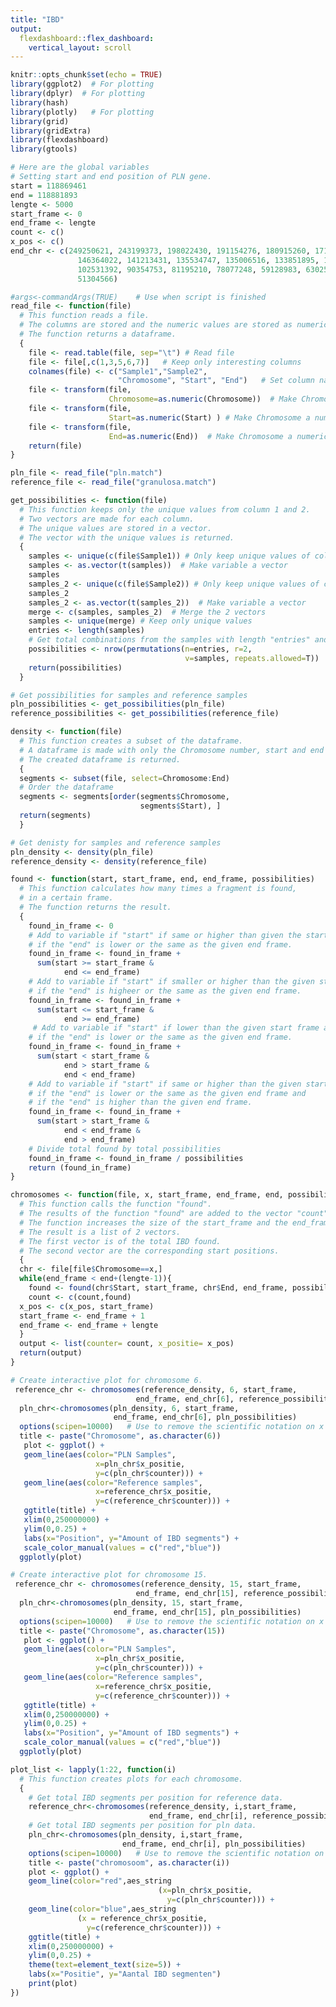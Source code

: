 ```yaml
---
title: "IBD"
output: 
  flexdashboard::flex_dashboard:
    vertical_layout: scroll
---
```

<!-- Load necessary packages -->
```r
knitr::opts_chunk$set(echo = TRUE)
library(ggplot2)  # For plotting
library(dplyr)  # For plotting
library(hash)
library(plotly)   # For plotting
library(grid)
library(gridExtra)
library(flexdashboard)
library(gtools)
```

```r
# Here are the global variables
# Setting start and end position of PLN gene. 
start = 118869461   
end = 118881893
lengte <- 5000
start_frame <- 0
end_frame <- lengte
count <- c()
x_pos <- c()
end_chr <- c(249250621, 243199373, 198022430, 191154276, 180915260, 171115067, 159138663, 
               146364022, 141213431, 135534747, 135006516, 133851895, 115169878, 107349540,
               102531392, 90354753, 81195210, 78077248, 59128983, 63025520, 48129895, 
               51304566)
```


<!-- Read Somalier and Tribes file-->
```r
#args<-commandArgs(TRUE)    # Use when script is finished
read_file <- function(file)
  # This function reads a file.
  # The columns are stored and the numeric values are stored as numeric.
  # The function returns a dataframe.
  {
    file <- read.table(file, sep="\t") # Read file
    file <- file[,c(1,3,5,6,7)]   # Keep only interesting columns
    colnames(file) <- c("Sample1","Sample2",
                        "Chromosome", "Start", "End")   # Set column names
    file <- transform(file, 
                      Chromosome=as.numeric(Chromosome))  # Make Chromosome a numeric colomn.
    file <- transform(file, 
                      Start=as.numeric(Start) ) # Make Chromosome a numeric colomn.
    file <- transform(file, 
                      End=as.numeric(End))  # Make Chromosome a numeric colomn.   
    return(file)
}

pln_file <- read_file("pln.match")
reference_file <- read_file("granulosa.match")
```

<!-- Get total amount of pairing possibilities -->
```r
get_possibilities <- function(file)
  # This function keeps only the unique values from column 1 and 2.
  # Two vectors are made for each column. 
  # The unique values are stored in a vector.
  # The vector with the unique values is returned.
  {
    samples <- unique(c(file$Sample1)) # Only keep unique values of column Sample1
    samples <- as.vector(t(samples))  # Make variable a vector
    samples
    samples_2 <- unique(c(file$Sample2)) # Only keep unique values of column Sample2
    samples_2
    samples_2 <- as.vector(t(samples_2))  # Make variable a vector
    merge <- c(samples, samples_2)  # Merge the 2 vectors
    samples <- unique(merge) # Keep only unique values
    entries <- length(samples)
    # Get total combinations from the samples with length "entries" and pick 2 per combination.
    possibilities <- nrow(permutations(n=entries, r=2, 
                                       v=samples, repeats.allowed=T))
    return(possibilities)
  }

# Get possibilities for samples and reference samples
pln_possibilities <- get_possibilities(pln_file)
reference_possibilities <- get_possibilities(reference_file)
```

<!-- Get columns to calculate the density -->
```r
density <- function(file)
  # This function creates a subset of the dataframe.
  # A dataframe is made with only the Chromosome number, start and end position.
  # The created dataframe is returned.
  {
  segments <- subset(file, select=Chromosome:End)  
  # Order the dataframe
  segments <- segments[order(segments$Chromosome, 
                             segments$Start), ]
  return(segments)
  }

# Get denisty for samples and reference samples
pln_density <- density(pln_file)
reference_density <- density(reference_file)
```

<!-- Count the shared IBD segments found -->
```r
found <- function(start, start_frame, end, end_frame, possibilities)
  # This function calculates how many times a fragment is found,
  # in a certain frame. 
  # The function returns the result.
  {
    found_in_frame <- 0 
    # Add to variable if "start" if same or higher than given the start frame and 
    # if the "end" is lower or the same as the given end frame.
    found_in_frame <- found_in_frame + 
      sum(start >= start_frame & 
            end <= end_frame)
    # Add to variable if "start" if smaller or higher than the given start frame and 
    # if the "end" is higheer or the same as the given end frame.
    found_in_frame <- found_in_frame + 
      sum(start <= start_frame & 
            end >= end_frame)
     # Add to variable if "start" if lower than the given start frame and 
    # if the "end" is lower or the same as the given end frame.
    found_in_frame <- found_in_frame + 
      sum(start < start_frame & 
            end > start_frame & 
            end < end_frame)
    # Add to variable if "start" if same or higher than the given start frame and 
    # if the "end" is lower or the same as the given end frame and 
    # if the "end" is higher than the given end frame.
    found_in_frame <- found_in_frame + 
      sum(start > start_frame & 
            end < end_frame & 
            end > end_frame)
    # Divide total found by total possibilities
    found_in_frame <- found_in_frame / possibilities
    return (found_in_frame)
} 

chromosomes <- function(file, x, start_frame, end_frame, end, possibilities)
  # This function calls the function "found". 
  # The results of the function "found" are added to the vector "count".
  # The function increases the size of the start_frame and the end_frame.
  # The result is a list of 2 vectors.
  # The first vector is of the total IBD found.
  # The second vector are the corresponding start positions.
  {
  chr <- file[file$Chromosome==x,]
  while(end_frame < end+(lengte-1)){
    found <- found(chr$Start, start_frame, chr$End, end_frame, possibilities)
    count <- c(count,found)
  x_pos <- c(x_pos, start_frame)
  start_frame <- end_frame + 1
  end_frame <- end_frame + lengte
  }
  output <- list(counter= count, x_positie= x_pos)
  return(output)
}
```



```r
# Create interactive plot for chromosome 6.
 reference_chr <- chromosomes(reference_density, 6, start_frame,
                            end_frame, end_chr[6], reference_possibilities)
  pln_chr<-chromosomes(pln_density, 6, start_frame, 
                       end_frame, end_chr[6], pln_possibilities)
  options(scipen=10000)   # Use to remove the scientific notation on x as 
  title <- paste("Chromosome", as.character(6))
   plot <- ggplot() +
   geom_line(aes(color="PLN Samples", 
                   x=pln_chr$x_positie, 
                   y=c(pln_chr$counter))) +
   geom_line(aes(color="Reference samples", 
                   x=reference_chr$x_positie, 
                   y=c(reference_chr$counter))) +
   ggtitle(title) +
   xlim(0,250000000) +
   ylim(0,0.25) +
   labs(x="Position", y="Amount of IBD segments") +
   scale_color_manual(values = c("red","blue")) 
  ggplotly(plot)
```


```r
# Create interactive plot for chromosome 15.
 reference_chr <- chromosomes(reference_density, 15, start_frame,
                            end_frame, end_chr[15], reference_possibilities)
  pln_chr<-chromosomes(pln_density, 15, start_frame, 
                       end_frame, end_chr[15], pln_possibilities)
  options(scipen=10000)   # Use to remove the scientific notation on x as 
  title <- paste("Chromosome", as.character(15))
   plot <- ggplot() +
   geom_line(aes(color="PLN Samples", 
                   x=pln_chr$x_positie, 
                   y=c(pln_chr$counter))) +
   geom_line(aes(color="Reference samples", 
                   x=reference_chr$x_positie, 
                   y=c(reference_chr$counter))) +
   ggtitle(title) +
   xlim(0,250000000) +
   ylim(0,0.25) +
   labs(x="Position", y="Amount of IBD segments") +
   scale_color_manual(values = c("red","blue")) 
  ggplotly(plot)
```
```r
plot_list <- lapply(1:22, function(i)
  # This function creates plots for each chromosome.
  {
    # Get total IBD segments per position for reference data.
    reference_chr<-chromosomes(reference_density, i,start_frame, 
                               end_frame, end_chr[i], reference_possibilities)
    # Get total IBD segments per position for pln data.
    pln_chr<-chromosomes(pln_density, i,start_frame, 
                         end_frame, end_chr[i], pln_possibilities)
    options(scipen=10000)   # Use to remove the scientific notation on x as 
    title <- paste("chromosoom", as.character(i))
    plot <- ggplot() +
    geom_line(color="red",aes_string
                                 (x=pln_chr$x_positie, 
                                   y=c(pln_chr$counter))) +
    geom_line(color="blue",aes_string
               (x = reference_chr$x_positie,
                 y=c(reference_chr$counter))) +
    ggtitle(title) +
    xlim(0,250000000) +
    ylim(0,0.25) +
    theme(text=element_text(size=5)) +
    labs(x="Positie", y="Aantal IBD segmenten")
    print(plot)
})
```


